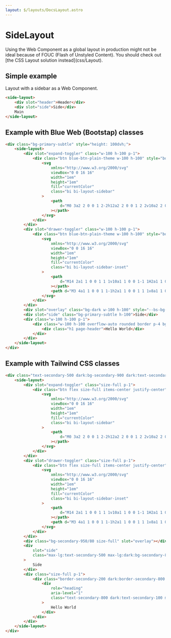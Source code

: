 ```yaml
---
layout: $/layouts/DocsLayout.astro
---
```



# SideLayout

<div class="alert alert-warning" role="alert">
    Using the Web Component as a global layout in production might not be ideal because of FOUC (Flash of Unstyled
    Content). You should check out [the CSS Layout solution instead](css/Layout).
</div>

## Simple example

Layout with a sidebar as a Web Component.

```html use:RenderBlock
<side-layout>
    <div slot="header">Header</div>
    <div slot="side">Side</div>
    Main
</side-layout>
```

## Example with Blue Web (Bootstap) classes

```html use:RenderBlock
<div class="bg-primary-subtle" style="height: 100dvh;">
    <side-layout>
        <div slot="expand-toggler" class="w-100 h-100 p-1">
            <div class="btn blue-btn-plain-theme w-100 h-100" style="box-shadow: var(--trigger-box-shadow);">
                <svg
                    xmlns="http://www.w3.org/2000/svg"
                    viewBox="0 0 16 16"
                    width="1em"
                    height="1em"
                    fill="currentColor"
                    class="bi bi-layout-sidebar"
                >
                    <path
                        d="M0 3a2 2 0 0 1 2-2h12a2 2 0 0 1 2 2v10a2 2 0 0 1-2 2H2a2 2 0 0 1-2-2zm5-1v12h9a1 1 0 0 0 1-1V3a1 1 0 0 0-1-1zM4 2H2a1 1 0 0 0-1 1v10a1 1 0 0 0 1 1h2z"
                    ></path>
                </svg>
            </div>
        </div>
        <div slot="drawer-toggler" class="w-100 h-100 p-1">
            <div class="btn blue-btn-plain-theme w-100 h-100" style="box-shadow: var(--trigger-box-shadow);">
                <svg
                    xmlns="http://www.w3.org/2000/svg"
                    viewBox="0 0 16 16"
                    width="1em"
                    height="1em"
                    fill="currentColor"
                    class="bi bi-layout-sidebar-inset"
                >
                    <path
                        d="M14 2a1 1 0 0 1 1 1v10a1 1 0 0 1-1 1H2a1 1 0 0 1-1-1V3a1 1 0 0 1 1-1zM2 1a2 2 0 0 0-2 2v10a2 2 0 0 0 2 2h12a2 2 0 0 0 2-2V3a2 2 0 0 0-2-2z"
                    ></path>
                    <path d="M3 4a1 1 0 0 1 1-1h2a1 1 0 0 1 1 1v8a1 1 0 0 1-1 1H4a1 1 0 0 1-1-1z"></path>
                </svg>
            </div>
        </div>
        <div slot="overlay" class="bg-dark w-100 h-100" style="--bs-bg-opacity: 0.5;"></div>
        <div slot="side" class="bg-primary-subtle h-100">Side</div>
        <div class="w-100 h-100 p-1">
            <div class="w-100 h-100 overflow-auto rounded border p-4 bg-body">
                <div class="h1 page-header">Hello World</div>
            </div>
        </div>
    </side-layout>
</div>
```

## Example with Tailwind CSS classes

```html
<div class="text-secondary-500 dark:bg-secondary-900 dark:text-secondary-400 bg-white h-screen">
    <side-layout>
        <div slot="expand-toggler" class="size-full p-1">
            <div class="btn flex size-full items-center justify-center">
                <svg
                    xmlns="http://www.w3.org/2000/svg"
                    viewBox="0 0 16 16"
                    width="1em"
                    height="1em"
                    fill="currentColor"
                    class="bi bi-layout-sidebar"
                >
                    <path
                        d="M0 3a2 2 0 0 1 2-2h12a2 2 0 0 1 2 2v10a2 2 0 0 1-2 2H2a2 2 0 0 1-2-2zm5-1v12h9a1 1 0 0 0 1-1V3a1 1 0 0 0-1-1zM4 2H2a1 1 0 0 0-1 1v10a1 1 0 0 0 1 1h2z"
                    ></path>
                </svg>
            </div>
        </div>
        <div slot="drawer-toggler" class="size-full p-1">
            <div class="btn flex size-full items-center justify-center">
                <svg
                    xmlns="http://www.w3.org/2000/svg"
                    viewBox="0 0 16 16"
                    width="1em"
                    height="1em"
                    fill="currentColor"
                    class="bi bi-layout-sidebar-inset"
                >
                    <path
                        d="M14 2a1 1 0 0 1 1 1v10a1 1 0 0 1-1 1H2a1 1 0 0 1-1-1V3a1 1 0 0 1 1-1zM2 1a2 2 0 0 0-2 2v10a2 2 0 0 0 2 2h12a2 2 0 0 0 2-2V3a2 2 0 0 0-2-2z"
                    ></path>
                    <path d="M3 4a1 1 0 0 1 1-1h2a1 1 0 0 1 1 1v8a1 1 0 0 1-1 1H4a1 1 0 0 1-1-1z"></path>
                </svg>
            </div>
        </div>
        <div class="bg-secondary-950/80 size-full" slot="overlay"></div>
        <div
            slot="side"
            class="max-lg:text-secondary-500 max-lg:dark:bg-secondary-800 max-lg:dark:text-secondary-400 h-full max-lg:bg-white"
        >
            Side
        </div>
        <div class="size-full p-1">
            <div class="border-secondary-200 dark:border-secondary-800 size-full overflow-auto rounded-md border p-4">
                <div
                    role="heading"
                    aria-level="1"
                    class="text-secondary-800 dark:text-secondary-100 mt-4 mb-3 font-bold tracking-tight text-3xl border-secondary-200 dark:border-secondary-800 border-b-4 pb-1"
                >
                    Hello World
                </div>
            </div>
        </div>
    </side-layout>
</div>
```
